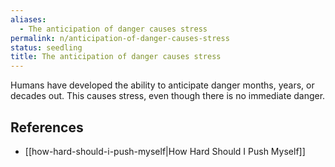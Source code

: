 ```yaml
---
aliases:
  - The anticipation of danger causes stress
permalink: n/anticipation-of-danger-causes-stress
status: seedling
title: The anticipation of danger causes stress
---
```

Humans have developed the ability to anticipate danger months, years, or decades out. This causes stress, even though there is no immediate danger.

## References

- [[how-hard-should-i-push-myself|How Hard Should I Push Myself]]
